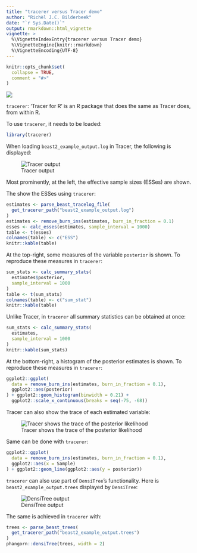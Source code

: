 ```yaml
---
title: "tracerer versus Tracer demo"
author: "Richèl J.C. Bilderbeek"
date: "`r Sys.Date()`"
output: rmarkdown::html_vignette
vignette: >
  %\VignetteIndexEntry{tracerer versus Tracer demo}
  %\VignetteEngine{knitr::rmarkdown}
  %\VignetteEncoding{UTF-8}
---
```


```r
knitr::opts_chunk$set(
  collapse = TRUE,
  comment = "#>"
)
```

![](tracerer_logo.png)

`tracerer`: 'Tracer for R' is an R package that does the same as
Tracer does, from within R. 

To use `tracerer`, it needs to be loaded:

```r
library(tracerer)
```

When loading `beast2_example_output.log` in Tracer, the following is displayed:

![Tracer output](tracer_example_output.png)

Most prominently, at the left, the effective sample sizes (ESSes) are shown.

The show the ESSes using `tracerer`:

```r
estimates <- parse_beast_tracelog_file(
  get_tracerer_path("beast2_example_output.log")
)
estimates <- remove_burn_ins(estimates, burn_in_fraction = 0.1)
esses <- calc_esses(estimates, sample_interval = 1000)
table <- t(esses)
colnames(table) <- c("ESS")
knitr::kable(table)
```

At the top-right, some measures of the variable `posterior` is shown.
To reproduce these measures in `tracerer`:

```r
sum_stats <- calc_summary_stats(
  estimates$posterior,
  sample_interval = 1000
)
table <- t(sum_stats)
colnames(table) <- c("sum_stat")
knitr::kable(table)
```

Unlike Tracer, in `tracerer` all summary statistics can be obtained at once:

```r
sum_stats <- calc_summary_stats(
  estimates,
  sample_interval = 1000
)
knitr::kable(sum_stats)
```

At the bottom-right, a histogram of the posterior estimates is shown.
To reproduce these measures in `tracerer`:

```r
ggplot2::ggplot(
  data = remove_burn_ins(estimates, burn_in_fraction = 0.1),
  ggplot2::aes(posterior)
) + ggplot2::geom_histogram(binwidth = 0.21) +
  ggplot2::scale_x_continuous(breaks = seq(-75, -68))

```

Tracer can also show the trace of each estimated variable:

![Tracer shows the trace of the posterior likelihood](tracer_trace_posterior.png)

Same can be done with `tracerer`:

```r
ggplot2::ggplot(
  data = remove_burn_ins(estimates, burn_in_fraction = 0.1),
  ggplot2::aes(x = Sample)
) + ggplot2::geom_line(ggplot2::aes(y = posterior))

```

`tracerer` can also use part of `DensiTree`'s functionality.
Here is `beast2_example_output.trees` displayed by `DensiTree`:

![DensiTree output](densitree_example_output.png)

The same is achieved in `tracerer` with:

```r
trees <- parse_beast_trees(
  get_tracerer_path("beast2_example_output.trees")
)
phangorn::densiTree(trees, width = 2)
```
